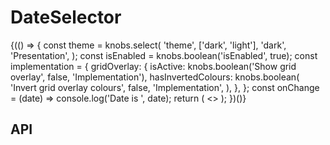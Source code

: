 
<Meta title="Components/DateSelector" component={DateSelector} />

# DateSelector

<Canvas>
  <Story name="Base component">
    {(() => {
      const theme = knobs.select(
        'theme',
        ['dark', 'light'],
        'dark',
        'Presentation',
      );
      const isEnabled = knobs.boolean('isEnabled', true);
      const implementation = {
        gridOverlay: {
          isActive: knobs.boolean('Show grid overlay', false, 'Implementation'),
          hasInvertedColours: knobs.boolean(
            'Invert grid overlay colours',
            false,
            'Implementation',
          ),
        },
      };
      const onChange = (date) => console.log('Date is ', date);
      return (
        <>
          <DateSelector
            isEnabled={isEnabled}
            theme={theme}
            onChange={onChange}
          />
          <StorybookGridOverlay {...implementation.gridOverlay} />
        </>
      );
    })()}
  </Story>
</Canvas>

## API

<ArgsTable of={DateSelector} />

